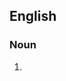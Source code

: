 ==English==
{{wikipedia}}

===Noun===
{{en-noun|s}}

# {{abbreviation of|single-point urban interchange}}
{{count page|[[Wiktionary:Page count]]}}